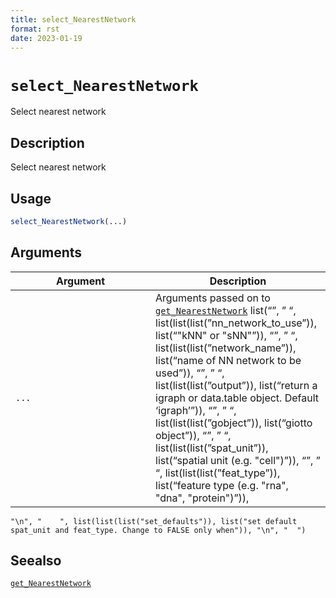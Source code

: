 ```yaml
--- 
title: select_NearestNetwork 
format: rst 
date: 2023-01-19 
--- 
```

# `select_NearestNetwork`

Select nearest network


## Description

Select nearest network


## Usage

```r
select_NearestNetwork(...)
```


## Arguments

Argument      |Description
------------- |----------------
`...`     |      Arguments passed on to [`get_NearestNetwork`](#getnearestnetwork)   list("\n", "    ", list(list(list("nn_network_to_use")), list("\"kNN\" or \"sNN\"")), "\n", "    ", list(list(list("network_name")), list("name of NN network to be used")), "\n", "    ", list(list(list("output")), list("return a igraph or data.table object. Default 'igraph'")), "\n", "    ", list(list(list("gobject")), list("giotto object")), "\n", "    ", list(list(list("spat_unit")), list("spatial unit (e.g. \"cell\")")), "\n", "    ", list(list(list("feat_type")), list("feature type (e.g. \"rna\", \"dna\", \"protein\")")), 
    "\n", "    ", list(list(list("set_defaults")), list("set default spat_unit and feat_type. Change to FALSE only when")), "\n", "  ")


## Seealso

[`get_NearestNetwork`](#getnearestnetwork)


